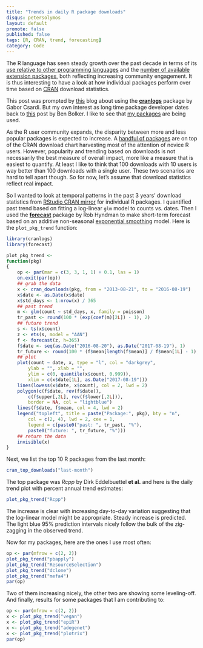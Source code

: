```yaml
---
title: "Trends in daily R package downloads"
disqus: petersolymos
layout: default
promote: false
published: false
tags: [R, CRAN, trend, forecasting]
category: Code
---
```


The R language has seen steady growth over the past decade in terms of its 
[use relative to other programming languages](http://blog.revolutionanalytics.com/2015/12/r-is-the-fastest-growing-language-on-stackoverflow.html)
and the [number of available extension packages](http://r4stats.com/2016/04/19/rs-growth-continues-to-accelerate/), 
both reflecting increasing community engagement.
It is thus interesting to have a look at how individual 
packages perform over time based on
[CRAN](https://cran.r-project.org/) download statistics.

This post was prompted by [this](http://moderndata.plot.ly/using-cranlogs-in-r-with-plotly/) blog about using the [**cranlogs**](https://cran.r-project.org/web/packages/cranlogs/) package by Gabor Csardi. But my own interest
as long time package developer dates back to [this](https://rpubs.com/bbolker/3750) post by Ben Bolker. I like to see that 
[my packages](http://cran.r-project.org/web/checks/check_summary_by_maintainer.html#address:solymos_at_ualberta.ca) 
are being used.

As the R user community expands, the disparity between
more and less popular packages is expected to increase.
A [handful of packages](http://www.kdnuggets.com/2015/06/top-20-r-packages.html)
are on top of the CRAN download chart harvesting most of the attention
of novice R users.
However, popularity and trending based on downloads
is not necessarily the best measure of overall impact, more like a
measure that is easiest to quantify.
At least I like to think that 100 downloads with 10 users is way better than 100 downloads with a single user. These two scenarios are hard to tell apart though.
So for now, let's assume that download statistics reflect real impact.

So I wanted to look at temporal patterns in the past 3 years' download
statistics from [RStudio CRAN mirror](https://cran.rstudio.com/)
for individual R packages. I quantified past trend based
on fitting a log-linear `glm` model to counts vs. dates.
Then I used the [**forecast**](https://cran.r-project.org/web/packages/forecast/index.html) package by Rob Hyndman to make short-term forecast
based on an additive non-seasonal [exponential smoothing](http://www.exponentialsmoothing.net/) model. Here is the `plot_pkg_trend` function:


```r
library(cranlogs)
library(forecast)

plot_pkg_trend <- 
function(pkg)
{
    op <- par(mar = c(3, 3, 1, 1) + 0.1, las = 1)
    on.exit(par(op))
    ## grab the data
    x <- cran_downloads(pkg, from = "2013-08-21", to = "2016-08-19")
    x$date <- as.Date(x$date)
    x$std_days <- 1:nrow(x) / 365
    ## past trend
    m <- glm(count ~ std_days, x, family = poisson)
    tr_past <- round(100 * (exp(coef(m)[2L]) - 1), 2)
    ## future trend
    s <- ts(x$count)
    z <- ets(s, model = "AAN")
    f <- forecast(z, h=365)
    f$date <- seq(as.Date("2016-08-20"), as.Date("2017-08-19"), 1)
    tr_future <- round(100 * (f$mean[length(f$mean)] / f$mean[1L] - 1), 2)
    ## plot
    plot(count ~ date, x, type = "l", col = "darkgrey", 
        ylab = "", xlab = "",
        ylim = c(0, quantile(x$count, 0.999)),
        xlim = c(x$date[1L], as.Date("2017-08-19")))
    lines(lowess(x$date, x$count), col = 2, lwd = 2)
    polygon(c(f$date, rev(f$date)),
        c(f$upper[,2L], rev(f$lower[,2L])),
        border = NA, col = "lightblue")
    lines(f$date, f$mean, col = 4, lwd = 2)
    legend("topleft", title = paste("Package:", pkg), bty = "n", 
        col = c(2, 4), lwd = 2, cex = 1,
        legend = c(paste0("past: ", tr_past, "%"), 
        paste0("future: ", tr_future, "%")))
    ## return the data
    invisible(x)
}
```

Next, we list the top 10 R packages from the last month:

```r
cran_top_downloads("last-month")
```

The top package was *Rcpp* by Dirk Eddelbuettel **et al.** and
here is the daily trend plot with percent annual trend estimates:

```r
plot_pkg_trend("Rcpp")
```

The increase is clear with increasing day-to-day variation
suggesting that the log-linear model might be appropriate.
Steady increase is predicted. The light blue 95% prediction
intervals nicely follow the bulk of the zig-zagging in the
observed trend.

Now for my packages, here are the ones I use most often:

```r
op <- par(mfrow = c(2, 2))
plot_pkg_trend("pbapply")
plot_pkg_trend("ResourceSelection")
plot_pkg_trend("dclone")
plot_pkg_trend("mefa4")
par(op)
```

Two of them increasing nicely, the other two are showing
some leveling-off. And finally, 
results for some packages that I am contributing to:

```r
op <- par(mfrow = c(2, 2))
x <- plot_pkg_trend("vegan")
x <- plot_pkg_trend("epiR")
x <- plot_pkg_trend("adegenet")
x <- plot_pkg_trend("plotrix")
par(op)
```

